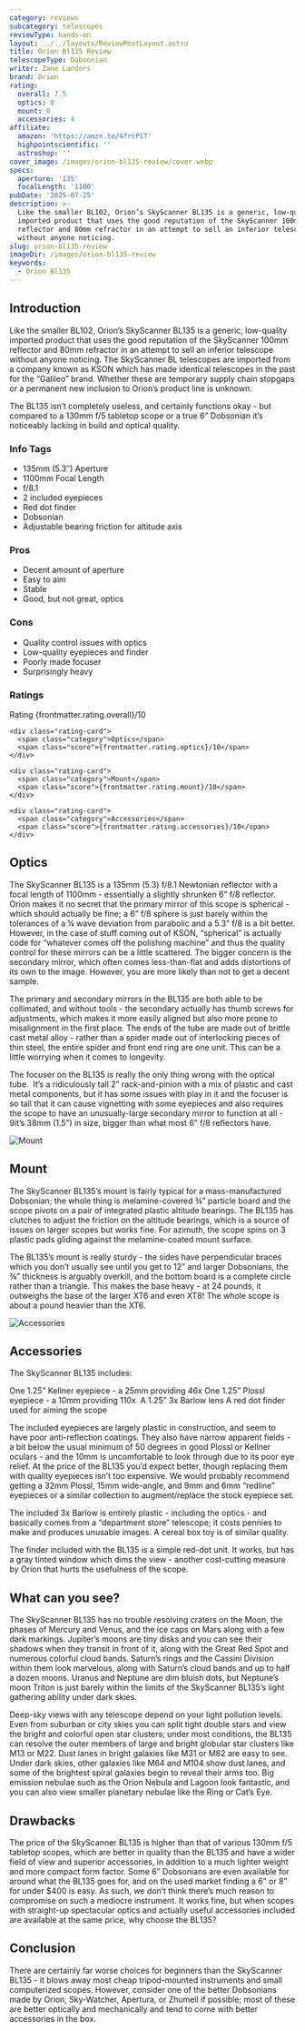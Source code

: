 ```yaml
---
category: reviews
subcategory: telescopes
reviewType: hands-on
layout: ../../layouts/ReviewPostLayout.astro
title: Orion Bl135 Review
telescopeType: Dobsonian
writer: Zane Landers
brand: Orion
rating:
  overall: 7.5
  optics: 8
  mount: 8
  accessories: 4
affiliate:
  amazon: 'https://amzn.to/4frcP1T'
  highpointscientific: ''
  astroshop: ''
cover_image: /images/orion-bl135-review/cover.webp
specs:
  aperture: '135'
  focalLength: '1100'
pubDate: '2025-07-25'
description: >-
  Like the smaller BL102, Orion’s SkyScanner BL135 is a generic, low-quality
  imported product that uses the good reputation of the SkyScanner 100mm
  reflector and 80mm refractor in an attempt to sell an inferior telescope
  without anyone noticing.
slug: orion-bl135-review
imageDir: /images/orion-bl135-review
keywords:
  - Orion Bl135
---
```


<h2>Introduction</h2>

<p class="highlight">Like the smaller BL102, Orion’s SkyScanner BL135 is a generic, low-quality imported product that uses the good reputation of the SkyScanner 100mm reflector and 80mm refractor in an attempt to sell an inferior telescope without anyone noticing. The SkyScanner BL telescopes are imported from a company known as KSON which has made identical telescopes in the past for the “Galileo” brand. Whether these are temporary supply chain stopgaps or a permanent new inclusion to Orion’s product line is unknown.</p>
<p>The BL135 isn’t completely useless, and certainly functions okay - but compared to a 130mm f/5 tabletop scope or a true 6” Dobsonian it’s noticeably lacking in build and optical quality.</p>
<section class="info-tags">
  <h3>Info Tags</h3>
  <ul>
    <li>135mm (5.3″) Aperture</li>
    <li>1100mm Focal Length</li>
    <li>f/8.1</li>
    <li>2 included eyepieces</li>
    <li>Red dot finder</li>
    <li>Dobsonian</li>
    <li>Adjustable bearing friction for altitude axis</li>
  </ul>
</section>

<section class="pros-cons">
  <div class="pros-block">
    <h3>Pros</h3>
    <ul>
        <li>Decent amount of aperture</li>
        <li>Easy to aim</li>
        <li>Stable</li>
        <li>Good, but not great, optics</li>
    </ul>
  </div>
  <div class="cons-block">
    <h3>Cons</h3>
    <ul>
        <li>Quality control issues with optics</li>
        <li>Low-quality eyepieces and finder</li>
        <li>Poorly made focuser</li>
        <li>Surprisingly heavy</li>
    </ul>
  </div>
</section>

<section class="ratings">
  <h3>Ratings</h3>
  <div class="ratings-grid">
    <div class="rating-card">
      <span class="category">Rating</span>
      <span class="score">{frontmatter.rating.overall}/10</span>
    </div>

    <div class="rating-card">
      <span class="category">Optics</span>
      <span class="score">{frontmatter.rating.optics}/10</span>
    </div>

    <div class="rating-card">
      <span class="category">Mount</span>
      <span class="score">{frontmatter.rating.mount}/10</span>
    </div>

    <div class="rating-card">
      <span class="category">Accessories</span>
      <span class="score">{frontmatter.rating.accessories}/10</span>
    </div>
  </div>
</section>

<Affiliates affiliate={frontmatter.affiliate} />

<h2>Optics</h2>

<p>The SkyScanner BL135 is a 135mm (5.3) f/8.1 Newtonian reflector with a focal length of 1100mm - essentially a slightly shrunken 6” f/8 reflector. Orion makes it no secret that the primary mirror of this scope is spherical - which should actually be fine; a 6” f/8 sphere is just barely within the tolerances of a ¼ wave deviation from parabolic and a 5.3” f/8 is a bit better. However, in the case of stuff coming out of KSON, “spherical” is actually code for “whatever comes off the polishing machine” and thus the quality control for these mirrors can be a little scattered. The bigger concern is the secondary mirror, which often comes less-than-flat and adds distortions of its own to the image. However, you are more likely than not to get a decent sample.</p>
<p>The primary and secondary mirrors in the BL135 are both able to be collimated, and without tools - the secondary actually has thumb screws for adjustments, which makes it more easily aligned but also more prone to misalignment in the first place. The ends of the tube are made out of brittle cast metal alloy - rather than a spider made out of interlocking pieces of thin steel, the entire spider and front end ring are one unit. This can be a little worrying when it comes to longevity.</p>
<p>The focuser on the BL135 is really the only thing wrong with the optical tube.  It’s a ridiculously tall 2” rack-and-pinion with a mix of plastic and cast metal components, but it has some issues with play in it and the focuser is so tall that it can cause vignetting with some eyepieces and also requires the scope to have an unusually-large secondary mirror to function at all - 9it’s 38mm (1.5”) in size, bigger than what most 6” f/8 reflectors have.</p>
<img class="post-image post-image-sm" src="/images/orion-bl135-review/mount.webp" alt="Mount"></img>
<h2>Mount</h2>

<p>The SkyScanner BL135’s mount is fairly typical for a mass-manufactured Dobsonian; the whole thing is melamine-covered ¾” particle board and the scope pivots on a pair of integrated plastic altitude bearings. The BL135 has clutches to adjust the friction on the altitude bearings, which is a source of issues on larger scopes but works fine. For azimuth, the scope spins on 3 plastic pads gliding against the melamine-coated mount surface.</p>
<p>The BL135’s mount is really sturdy - the sides have perpendicular braces which you don’t usually see until you get to 12” and larger Dobsonians, the ¾” thickness is arguably overkill, and the bottom board is a complete circle rather than a triangle. This makes the base heavy - at 24 pounds, it outweighs the base of the larger XT6 and even XT8! The whole scope is about a pound heavier than the XT6.</p>
<img class="post-image post-image-sm" src="/images/orion-bl135-review/accessories.webp" alt="Accessories"></img>
<h2>Accessories</h2>

<p>The SkyScanner BL135 includes:</p>
<p>One 1.25” Kellner eyepiece - a 25mm providing 46x
One 1.25” Plossl eyepiece - a 10mm providing 110x 
A 1.25” 3x Barlow lens
A red dot finder used for aiming the scope</p>
<p>The included eyepieces are largely plastic in construction, and seem to have poor anti-reflection coatings. They also have narrow apparent fields - a bit below the usual minimum of 50 degrees in good Plossl or Kellner oculars - and the 10mm is uncomfortable to look through due to its poor eye relief. At the price of the BL135 you’d expect better, though replacing them with quality eyepieces isn’t too expensive. We would probably recommend getting a 32mm Plossl, 15mm wide-angle, and 9mm and 6mm “redline” eyepieces or a similar collection to augment/replace the stock eyepiece set.</p>
<p>The included 3x Barlow is entirely plastic - including the optics - and basically comes from a “department store” telescope; it costs pennies to make and produces unusable images. A cereal box toy is of similar quality.</p>
<p>The finder included with the BL135 is a simple red-dot unit. It works, but has a gray tinted window which dims the view - another cost-cutting measure by Orion that hurts the usefulness of the scope.</p>
<h2>What can you see?</h2>

<p>The SkyScanner BL135 has no trouble resolving craters on the Moon, the phases of Mercury and Venus, and the ice caps on Mars along with a few dark markings. Jupiter’s moons are tiny disks and you can see their shadows when they transit in front of it, along with the Great Red Spot and numerous colorful cloud bands. Saturn’s rings and the Cassini Division within them look marvelous, along with Saturn’s cloud bands and up to half a dozen moons. Uranus and Neptune are dim bluish dots, but Neptune’s moon Triton is just barely within the limits of the SkyScanner BL135’s light gathering ability under dark skies.</p>
<p>Deep-sky views with any telescope depend on your light pollution levels. Even from suburban or city skies you can split tight double stars and view the bright and colorful open star clusters; under most conditions, the BL135 can resolve the outer members of large and bright globular star clusters like M13 or M22. Dust lanes in bright galaxies like M31 or M82 are easy to see. Under dark skies, other galaxies like M64 and M104 show dust lanes, and some of the brightest spiral galaxies begin to reveal their arms too. Big emission nebulae such as the Orion Nebula and Lagoon look fantastic, and you can also view smaller planetary nebulae like the Ring or Cat’s Eye.</p>
<h2>Drawbacks</h2>

<p>The price of the SkyScanner BL135 is higher than that of various 130mm f/5 tabletop scopes, which are better in quality than the BL135 and have a wider field of view and superior accessories, in addition to a much lighter weight and more compact form factor. Some 6” Dobsonians are even available for around what the BL135 goes for, and on the used market finding a 6” or 8” for under $400 is easy. As such, we don’t think there’s much reason to compromise on such a mediocre instrument. It works fine, but when scopes with straight-up spectacular optics and actually useful accessories included are available at the same price, why choose the BL135?</p>
<h2>Conclusion</h2>

<p>There are certainly far worse choices for beginners than the SkyScanner BL135 - it blows away most cheap tripod-mounted instruments and small computerized scopes. However, consider one of the better Dobsonians made by Orion, Sky-Watcher, Apertura, or Zhumell if possible; most of these are better optically and mechanically and tend to come with better accessories in the box.</p>

